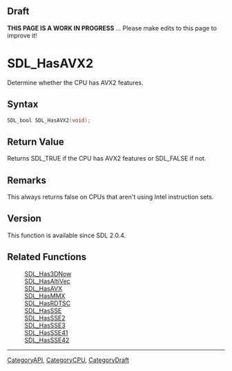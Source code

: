 
== Draft ==

'''THIS PAGE IS A WORK IN PROGRESS''' ... Please make edits to this page to improve it!


<!-- #*^*^*^*^*See https://wiki.libsdl.org/SGFunctions for details on editing this page*^*^*^*^* -->
= SDL_HasAVX2 =

Determine whether the CPU has AVX2 features.

== Syntax ==

<syntaxhighlight lang='c'>
SDL_bool SDL_HasAVX2(void);
</syntaxhighlight>

== Return Value ==

Returns SDL_TRUE if the CPU has AVX2 features or SDL_FALSE if not.



== Remarks ==

This always returns false on CPUs that aren't using Intel instruction
sets.

== Version ==

This function is available since SDL 2.0.4.



== Related Functions ==

:[[SDL_Has3DNow]]
:[[SDL_HasAltiVec]]
:[[SDL_HasAVX]]
:[[SDL_HasMMX]]
:[[SDL_HasRDTSC]]
:[[SDL_HasSSE]]
:[[SDL_HasSSE2]]
:[[SDL_HasSSE3]]
:[[SDL_HasSSE41]]
:[[SDL_HasSSE42]]

----
[[CategoryAPI]], [[CategoryCPU]], [[CategoryDraft]]
<!-- #See the Style Guide for instructions on editing the footer. -->


